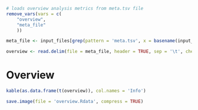 ```r
# loads overview analysis metrics from meta.tsv file
remove_vars(vars = c(
    "overview",
    "meta_file"
    ))

meta_file <- input_files[grep(pattern = 'meta.tsv', x = basename(input_files))][1]
```

```r
overview <- read.delim(file = meta_file, header = TRUE, sep = '\t', check.names = FALSE)
```

# Overview

```r
kable(as.data.frame(t(overview)), col.names = 'Info')
```

```r
save.image(file = 'overview.Rdata', compress = TRUE)
```
